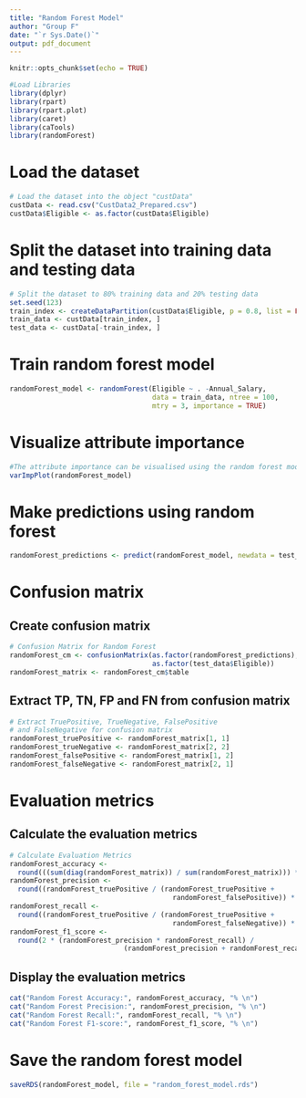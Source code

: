 ```yaml
---
title: "Random Forest Model"
author: "Group F"
date: "`r Sys.Date()`"
output: pdf_document
---
```


```r
knitr::opts_chunk$set(echo = TRUE)

#Load Libraries
library(dplyr)
library(rpart)
library(rpart.plot)
library(caret)
library(caTools)
library(randomForest)
```

# Load the dataset

```r
# Load the dataset into the object "custData"
custData <- read.csv("CustData2_Prepared.csv")
custData$Eligible <- as.factor(custData$Eligible)
```

# Split the dataset into training data and testing data

```r
# Split the dataset to 80% training data and 20% testing data
set.seed(123)
train_index <- createDataPartition(custData$Eligible, p = 0.8, list = FALSE)
train_data <- custData[train_index, ]
test_data <- custData[-train_index, ]
```

# Train random forest model

```r
randomForest_model <- randomForest(Eligible ~ . -Annual_Salary,
                                   data = train_data, ntree = 100,
                                   mtry = 3, importance = TRUE)
```

# Visualize attribute importance

```r
#The attribute importance can be visualised using the random forest model
varImpPlot(randomForest_model)
```

# Make predictions using random forest

```r
randomForest_predictions <- predict(randomForest_model, newdata = test_data)
```

# Confusion matrix

## Create confusion matrix

```r
# Confusion Matrix for Random Forest
randomForest_cm <- confusionMatrix(as.factor(randomForest_predictions),
                                   as.factor(test_data$Eligible))
randomForest_matrix <- randomForest_cm$table
```

## Extract TP, TN, FP and FN from confusion matrix

```r
# Extract TruePositive, TrueNegative, FalsePositive 
# and FalseNegative for confusion matrix
randomForest_truePositive <- randomForest_matrix[1, 1]
randomForest_trueNegative <- randomForest_matrix[2, 2]
randomForest_falsePositive <- randomForest_matrix[1, 2]
randomForest_falseNegative <- randomForest_matrix[2, 1]
```

# Evaluation metrics

## Calculate the evaluation metrics

```r
# Calculate Evaluation Metrics
randomForest_accuracy <- 
  round(((sum(diag(randomForest_matrix)) / sum(randomForest_matrix))) * 100, 2)
randomForest_precision <- 
  round((randomForest_truePositive / (randomForest_truePositive +
                                        randomForest_falsePositive)) * 100, 2)
randomForest_recall <- 
  round((randomForest_truePositive / (randomForest_truePositive +
                                        randomForest_falseNegative)) * 100, 2)
randomForest_f1_score <- 
  round(2 * (randomForest_precision * randomForest_recall) /
                            (randomForest_precision + randomForest_recall), 2)
```

## Display the evaluation metrics

```r
cat("Random Forest Accuracy:", randomForest_accuracy, "% \n")
cat("Random Forest Precision:", randomForest_precision, "% \n")
cat("Random Forest Recall:", randomForest_recall, "% \n")
cat("Random Forest F1-score:", randomForest_f1_score, "% \n")
```

# Save the random forest model

```r
saveRDS(randomForest_model, file = "random_forest_model.rds")
```
